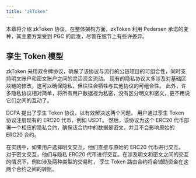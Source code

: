 ```yaml
---
title: "zkToken"
---
```


本章将介绍 zkToken 协议。在整体架构方面，zkToken 利用 Pedersen 承诺的变种，其主要方案受到 PGC 的启发，尽管在细节上有些许差异。

## 孪生 Token 模型

zkToken 采用双令牌协议，确保了该协议与流行的公链项目的可组合性，同时支持明文账户和密文账户之间的灵活资金流动。
现有的隐私协议大多涉及对基础区块链的修改，这可以确保隐私，但往往会牺牲与其他协议的可组合性。
此外，许多隐私协议相对简单，将所有用户数据视为私密，没有区分明文和密文，更不用说它们之间的互动了。

DCPA 提出了孪生 Token 协议，以有效解决这两个问题。
用户通过孪生 Token 协议注册现有的 ERC20 代币，例如 USDT。
然后，该协议为这个 ERC20 代币部署一个相应的隐私合约，确保该合约中的数据是密文，并且不会影响原始的 ERC20 合约。

在实践中，如果用户选择明文交互，他们直接与原始的 ERC20 代币进行交互。
对于密文交互，他们与隐私 ERC20 代币进行交互。在涉及明文和密文之间的交互的情况下，例如涉及两种类型的交易时，
孪生 Token 路由合约将会辅助资金在这两个合约之间的转账。
